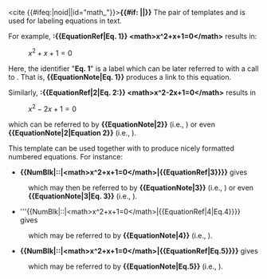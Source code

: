 <includeonly><cite {{#ifeq:{{{noid}}}|noid||id="math_{{{1}}}"}}><span class="reference plainlinksneverexpand">'''{{#if: {{{2| }}}|[[#equation_{{{1}}}|{{{2}}}]]|[[#equation_{{{1}}}|{{{1}}}]]}}'''</span></cite></includeonly><noinclude>
The pair of templates {{tl|EquationRef}} and {{tl|EquationNote}} is used for labeling equations in text.

For example, '''<nowiki>:{{EquationRef|Eq. 1}} <math>x^2+x+1=0</math></nowiki>''' results in:
:{{EquationRef|Eq. 1}} <math>x^2+x+1=0</math>
Here, the identifier "'''Eq. 1'''" is a label which can be later referred to with a call to {{tl|EquationNote}}. That is, '''<nowiki>{{EquationNote|Eq. 1}}</nowiki>''' produces a link {{EquationNote|Eq. 1}} to this equation.

Similarly, '''<nowiki>:{{EquationRef|2|Eq. 2:}} <math>x^2-2x+1=0</math></nowiki>''' results in
:{{EquationRef|2|Eq. 2:}} <math>x^2-2x+1=0</math>
which can be referred to by '''<nowiki>{{EquationNote|2}}</nowiki>''' (i.e., {{EquationNote|2}}) or even '''<nowiki>{{EquationNote|2|Equation 2}}</nowiki>''' (i.e., {{EquationNote|2|Equation 2}}).

This template can be used together with {{tl|NumBlk}} to produce nicely formatted numbered equations.  For instance:

* '''<nowiki>{{NumBlk|::|<math>x^2+x+1=0</math>|{{EquationRef|3}}}}</nowiki>''' gives

{{NumBlk|::|<math>x^2+x+1=0</math>|{{EquationRef|3}}}}

:which may then be referred to by '''<nowiki>{{EquationNote|3}}</nowiki>''' (i.e., {{EquationNote|3}}) or even '''<nowiki>{{EquationNote|3|Eq. 3}}</nowiki>''' (i.e., {{EquationNote|3|Eq. 3}}).

* '''<nowiki>{{NumBlk|::|<math>x^2+x+1=0</math>|{{EquationRef|4|Eq.4}}}}</nowiki> gives

{{NumBlk|::|<math>x^2+x+1=0</math>|{{EquationRef|4|Eq.4}}}}

:which may be referred to by '''<nowiki>{{EquationNote|4}}</nowiki>''' (i.e., {{EquationNote|4}}).

* '''<nowiki>{{NumBlk|::|<math>x^2+x+1=0</math>|{{EquationRef|Eq.5}}}}</nowiki>''' gives

{{NumBlk|::|<math>x^2+x+1=0</math>|{{EquationRef|Eq.5}}}}

:which may be referred to by '''<nowiki>{{EquationNote|Eq.5}}</nowiki>''' (i.e., {{EquationNote|Eq.5}}).

</noinclude>